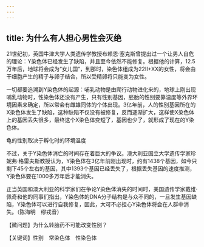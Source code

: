 ```yaml
---
---
---
```

title: 为什么有人担心男性会灭绝
---






21世纪初，英国牛津大学人类遗传学教授布赖恩·塞克斯曾提出过一个让男人自危的理论：Y染色体已经发生了缺陷，并且至今依然不能修复。根据他的计算，12.5万年后，地球将会成为“女儿国”，到那时，染色体组成为22Ⅱ+XX的女性，将会由干细胞产生的精子与卵子结合，所以受精卵将只能变为女性。

一切都要追溯到Y染色体的起源：哺乳动物是由爬行动物进化来的，地球上刚出现哺乳动物时，性染色体还没有产生，只有性别基因，胚胎的性别要靠温度等外界环境因素来确定，所以常会有雌雄同体的个体出现。3亿年前，人的性别基因所在的X染色体发生了缺陷，这种缺陷不仅没有被修复，反而逐渐扩大，这样使X染色体上的基因丢失很多，最终这个X染色体变短了，基因也少了，就形成了现在的Y染色体。

龟的性别取决于孵化时的环境温度



不过，关于Y染色体消亡的时间存在着巨大的争议。澳大利亚国立大学遗传学家珍妮弗·格雷夫斯教授认为，Y染色体在3亿年前刚出现时，约有1438个基因，如今只剩下45个左右的基因，其中1393个基因已经丢失了，根据丢失基因的速度推测，Y染色体要在1000多万年后才能消失。

正当英国和澳大利亚的科学家们在争论Y染色体消失的时间时，美国遗传学家戴维·佩奇和他的同事们指出，Y染色体的DNA分子结构是与众不同的，一旦发生基因缺陷，Y染色体可以进行自我修复，因此，大可不必担心Y染色体将会在人群中消失。（陈海明　缪戎音）





【微问题】为什么转胎药不可能改变性别？

【关键词】性别　常染色体　性染色体